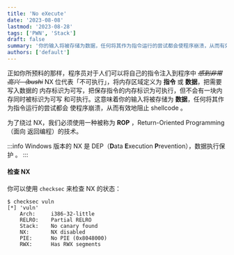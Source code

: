 ```yaml
---
title: 'No eXecute'
date: '2023-08-08'
lastmod: '2023-08-28'
tags: ['PWN', 'Stack']
draft: false
summary: '你的输入将被存储为数据，任何将其作为指令运行的尝试都会使程序崩溃，从而有效地阻止 shellcode 。'
authors: ['default']
---
```


正如你所预料的那样，程序员对于人们可以将自己的指令注入到程序中 ~~*感到非常高兴
（bushi*~~
NX 位代表「不可执行」，将内存区域定义为 **指令** 或 **数据**，把需要写入数据的
内存标识为可写，把保存指令的内存标识为可执行，但不会有一块内存同时被标识为可写
和可执行。这意味着你的输入将被存储为 **数据**，任何将其作为指令运行的尝试都会
使程序崩溃，从而有效地阻止 shellcode 。

为了绕过 NX，我们必须使用一种被称为 **ROP** ，Return-Oriented Programming（面向
返回编程）的技术。

:::info
Windows 版本的 NX 是 DEP（**D**ata **E**xecution **P**revention），数据执行保护
。
:::

#### 检查 NX

你可以使用 `checksec` 来检查 NX 的状态：

```
$ checksec vuln
[*] 'vuln'
    Arch:     i386-32-little
    RELRO:    Partial RELRO
    Stack:    No canary found
    NX:       NX disabled
    PIE:      No PIE (0x8048000)
    RWX:      Has RWX segments
```

